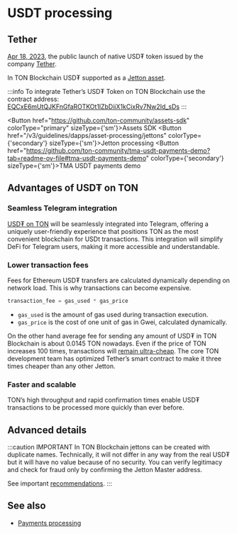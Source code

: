 

# USDT processing

## Tether

[Apr 18, 2023](https://t.me/toncoin/824), the public launch of native USD₮ token issued by the company <a href="https://tether.to/en/" target="_blank">Tether</a>.

In TON Blockchain USD₮ supported as a [Jetton asset](/v3/guidelines/dapps/asset-processing/jettons).

:::info
To integrate Tether’s USD₮ Token on TON Blockchain use the contract address:
[EQCxE6mUtQJKFnGfaROTKOt1lZbDiiX1kCixRv7Nw2Id_sDs](https://tonviewer.com/EQCxE6mUtQJKFnGfaROTKOt1lZbDiiX1kCixRv7Nw2Id_sDs?section=jetton)
:::

<Button href="https://github.com/ton-community/assets-sdk" colorType="primary" sizeType={'sm'}>Assets SDK</Button>
<Button href="/v3/guidelines/dapps/asset-processing/jettons" colorType={'secondary'} sizeType={'sm'}>Jetton processing</Button>
<Button href="https://github.com/ton-community/tma-usdt-payments-demo?tab=readme-ov-file#tma-usdt-payments-demo" colorType={'secondary'} sizeType={'sm'}>TMA USDT payments demo</Button>

## Advantages of USD₮ on TON

### Seamless Telegram integration

[USD₮ on TON](https://ton.org/borderless) will be seamlessly integrated into Telegram, offering a uniquely user-friendly experience that positions TON as the most convenient blockchain for USDt transactions. This integration will simplify DeFi for Telegram users, making it more accessible and understandable.

### Lower transaction fees

Fees for Ethereum USD₮ transfers are calculated dynamically depending on network load. This is why transactions can become expensive.

```cpp
transaction_fee = gas_used * gas_price
```

- `gas_used` is the amount of gas used during transaction execution.
- `gas_price` is the cost of one unit of gas in Gwei, calculated dynamically.

On the other hand average fee for sending any amount of USD₮ in TON Blockchain is about 0.0145 TON nowadays. Even if the price of TON increases 100 times, transactions will [remain ultra-cheap](/v3/documentation/smart-contracts/transaction-fees/fees#average-transaction-cost). The core TON development team has optimized Tether’s smart contract to make it three times cheaper than any other Jetton.

### Faster and scalable

TON’s high throughput and rapid confirmation times enable USD₮ transactions to be processed more quickly than ever before.

## Advanced details

:::caution IMPORTANT
In TON Blockchain jettons can be created with duplicate names. Technically, it will not differ in any way from the real USD₮ but it will have no value because of no security. You can verify legitimacy and check for fraud only by confirming the Jetton Master address.

See important [recommendations](/v3/guidelines/dapps/asset-processing/jettons).
:::

## See also

- [Payments processing](/v3/guidelines/dapps/asset-processing/payments-processing)

<Feedback />

